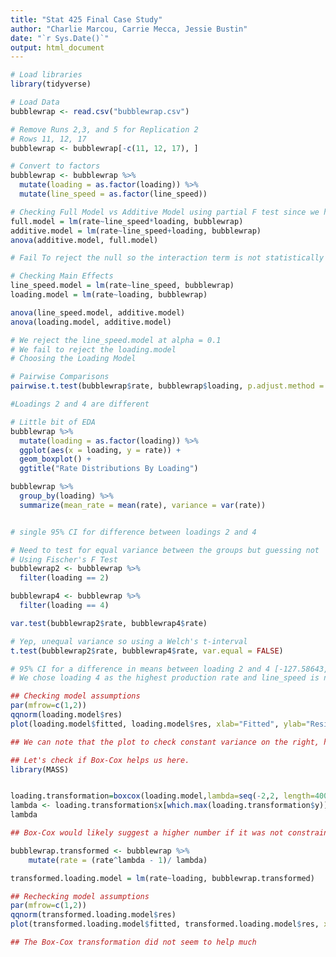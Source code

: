 ```yaml
---
title: "Stat 425 Final Case Study"
author: "Charlie Marcou, Carrie Mecca, Jessie Bustin"
date: "`r Sys.Date()`"
output: html_document
---
```


```r
# Load libraries
library(tidyverse)

# Load Data
bubblewrap <- read.csv("bubblewrap.csv")

# Remove Runs 2,3, and 5 for Replication 2
# Rows 11, 12, 17 
bubblewrap <- bubblewrap[-c(11, 12, 17), ]

# Convert to factors
bubblewrap <- bubblewrap %>%
  mutate(loading = as.factor(loading)) %>%
  mutate(line_speed = as.factor(line_speed))
```

```r
# Checking Full Model vs Additive Model using partial F test since we have an unbalanced ANOVA
full.model = lm(rate~line_speed*loading, bubblewrap)
additive.model = lm(rate~line_speed+loading, bubblewrap)
anova(additive.model, full.model)

# Fail To reject the null so the interaction term is not statistically significant and we select the additive model
```
```r
# Checking Main Effects
line_speed.model = lm(rate~line_speed, bubblewrap)
loading.model = lm(rate~loading, bubblewrap)

anova(line_speed.model, additive.model)
anova(loading.model, additive.model)

# We reject the line_speed.model at alpha = 0.1
# We fail to reject the loading.model
# Choosing the Loading Model
```

```r
# Pairwise Comparisons
pairwise.t.test(bubblewrap$rate, bubblewrap$loading, p.adjust.method = "bonferroni")

#Loadings 2 and 4 are different
```
```r
# Little bit of EDA
bubblewrap %>% 
  mutate(loading = as.factor(loading)) %>%
  ggplot(aes(x = loading, y = rate)) +
  geom_boxplot() +
  ggtitle("Rate Distributions By Loading")

bubblewrap %>%
  group_by(loading) %>%
  summarize(mean_rate = mean(rate), variance = var(rate))


# single 95% CI for difference between loadings 2 and 4

# Need to test for equal variance between the groups but guessing not
# Using Fischer's F Test
bubblewrap2 <- bubblewrap %>%
  filter(loading == 2)

bubblewrap4 <- bubblewrap %>%
  filter(loading == 4)

var.test(bubblewrap2$rate, bubblewrap4$rate)

# Yep, unequal variance so using a Welch's t-interval
t.test(bubblewrap2$rate, bubblewrap4$rate, var.equal = FALSE)

# 95% CI for a difference in means between loading 2 and 4 [-127.58643, -23.80246]
# We chose loading 4 as the highest production rate and line_speed is not significant
```

```r

## Checking model assumptions
par(mfrow=c(1,2))
qqnorm(loading.model$res)
plot(loading.model$fitted, loading.model$res, xlab="Fitted", ylab="Residuals")

## We can note that the plot to check constant variance on the right, has a funneling inwards as we progress along the x axis. Additionally, based on the Q-Q plot normality seems light it might be questionable.

```
```r
## Let's check if Box-Cox helps us here.
library(MASS)


loading.transformation=boxcox(loading.model,lambda=seq(-2,2, length=400))
lambda <- loading.transformation$x[which.max(loading.transformation$y)]
lambda

## Box-Cox would likely suggest a higher number if it was not constrained between -2 and 2, but because in practice it is only reccomended to use the technique within this range, we will stick with a lambda of 2

bubblewrap.transformed <- bubblewrap %>% 
    mutate(rate = (rate^lambda - 1)/ lambda)

transformed.loading.model = lm(rate~loading, bubblewrap.transformed)

## Rechecking model assumptions
par(mfrow=c(1,2))
qqnorm(transformed.loading.model$res)
plot(transformed.loading.model$fitted, transformed.loading.model$res, xlab="Fitted", ylab="Residuals")

## The Box-Cox transformation did not seem to help much
```

